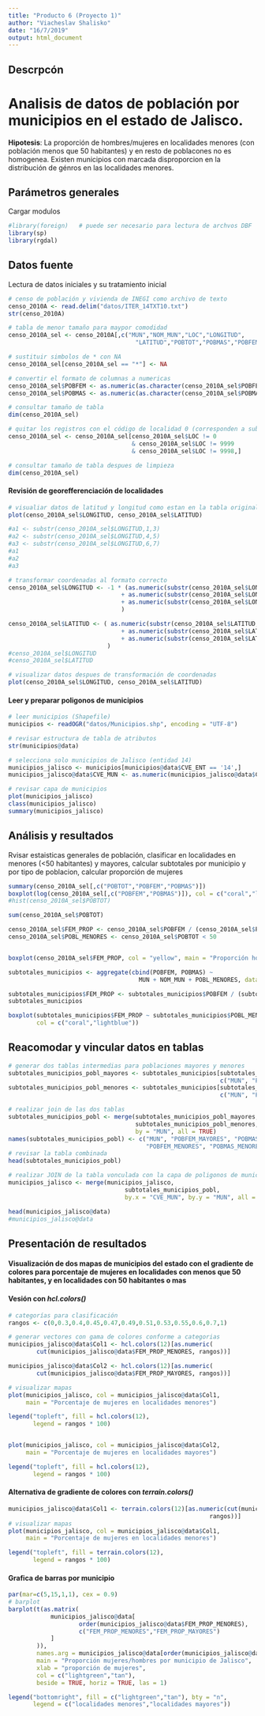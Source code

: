 ---
title: "Producto 6 (Proyecto 1)"
author: "Viacheslav Shalisko"
date: "16/7/2019"
output: html_document
---


## Descrpcón

# Analisis de datos de población por municipios en el estado de Jalisco.  

**Hipotesis**: La proporción de hombres/mujeres en localidades menores (con población menos que 50 habitantes) y en resto de poblacones no es homogenea. Existen municipios con marcada disproporcion en la distribución de génros en las localidades menores.


## Parámetros generales

Cargar modulos

```{r}
#library(foreign)   # puede ser necesario para lectura de archvos DBF
library(sp)
library(rgdal)
```

## Datos fuente

Lectura de datos iniciales y su tratamiento inicial


```{r}
# censo de población y vivienda de INEGI como archivo de texto
censo_2010A <- read.delim("datos/ITER_14TXT10.txt")
str(censo_2010A)

# tabla de menor tamaño para maypor comodidad
censo_2010A_sel <- censo_2010A[,c("MUN","NOM_MUN","LOC","LONGITUD",
                                    "LATITUD","POBTOT","POBMAS","POBFEM")]

# sustituir simbolos de * con NA
censo_2010A_sel[censo_2010A_sel == "*"] <- NA

# convertir el formato de columnas a numericas
censo_2010A_sel$POBFEM <- as.numeric(as.character(censo_2010A_sel$POBFEM))
censo_2010A_sel$POBMAS <- as.numeric(as.character(censo_2010A_sel$POBMAS))

# consultar tamaño de tabla
dim(censo_2010A_sel)

# quitar los registros con el código de localidad 0 (corresponden a subtoales)
censo_2010A_sel <- censo_2010A_sel[censo_2010A_sel$LOC != 0 
                                   & censo_2010A_sel$LOC != 9999
                                   & censo_2010A_sel$LOC != 9998,]

# consultar tamaño de tabla despues de limpieza
dim(censo_2010A_sel)

```

#### Revisión de georefferenciación de localidades

```{r}

# visualiar datos de latitud y longitud como estan en la tabla original
plot(censo_2010A_sel$LONGITUD, censo_2010A_sel$LATITUD)

#a1 <- substr(censo_2010A_sel$LONGITUD,1,3) 
#a2 <- substr(censo_2010A_sel$LONGITUD,4,5)
#a3 <- substr(censo_2010A_sel$LONGITUD,6,7) 
#a1
#a2
#a3

# transformar coordenadas al formato correcto
censo_2010A_sel$LONGITUD <- -1 * (as.numeric(substr(censo_2010A_sel$LONGITUD,1,3))
                                + as.numeric(substr(censo_2010A_sel$LONGITUD,4,5)) / 60
                                + as.numeric(substr(censo_2010A_sel$LONGITUD,6,7)) / 3600
                                )

censo_2010A_sel$LATITUD <- ( as.numeric(substr(censo_2010A_sel$LATITUD,1,2))
                                + as.numeric(substr(censo_2010A_sel$LATITUD,3,4)) / 60
                                + as.numeric(substr(censo_2010A_sel$LATITUD,5,6)) / 3600
                            )     
#censo_2010A_sel$LONGITUD
#censo_2010A_sel$LATITUD

# visualizar datos despues de transformación de coordenadas
plot(censo_2010A_sel$LONGITUD, censo_2010A_sel$LATITUD)

```

#### Leer y preparar poligonos de municipios

```{r}
# leer municipios (Shapefile)
municipios <- readOGR("datos/Municipios.shp", encoding = "UTF-8")

# revisar estructura de tabla de atributos
str(municipios@data)

# selecciona solo municipios de Jalisco (entidad 14)
municipios_jalisco <- municipios[municipios@data$CVE_ENT == '14',]
municipios_jalisco@data$CVE_MUN <- as.numeric(municipios_jalisco@data$CVE_MUN)

# revisar capa de municipios
plot(municipios_jalisco)
class(municipios_jalisco)
summary(municipios_jalisco)
```


## Análisis y resultados

Rvisar estaisticas generales de población, clasificar en localidades en menores (<50 habitantes) y mayores, calcular subtotales por municipio y por tipo de poblacion, calcular proporción de mujeres

```{r}
summary(censo_2010A_sel[,c("POBTOT","POBFEM","POBMAS")])
boxplot(log(censo_2010A_sel[,c("POBFEM","POBMAS")]), col = c("coral","lightblue"))
#hist(censo_2010A_sel$POBTOT)

sum(censo_2010A_sel$POBTOT)

censo_2010A_sel$FEM_PROP <- censo_2010A_sel$POBFEM / (censo_2010A_sel$POBFEM + censo_2010A_sel$POBMAS)
censo_2010A_sel$POBL_MENORES <- censo_2010A_sel$POBTOT < 50


boxplot(censo_2010A_sel$FEM_PROP, col = "yellow", main = "Proporción hombres/mujeres")

subtotales_municipios <- aggregate(cbind(POBFEM, POBMAS) ~ 
                                     MUN + NOM_MUN + POBL_MENORES, data = censo_2010A_sel, sum)

subtotales_municipios$FEM_PROP <- subtotales_municipios$POBFEM / (subtotales_municipios$POBFEM + subtotales_municipios$POBMAS)
subtotales_municipios

boxplot(subtotales_municipios$FEM_PROP ~ subtotales_municipios$POBL_MENORES, 
        col = c("coral","lightblue"))


```

## Reacomodar y vincular datos en tablas

```{r}
# generar dos tablas intermedias para poblaciones mayores y menores
subtotales_municipios_pobl_mayores <- subtotales_municipios[subtotales_municipios$POBL_MENORES == FALSE,
                                                            c("MUN", "POBFEM", "POBMAS", "FEM_PROP")]
subtotales_municipios_pobl_menores <- subtotales_municipios[subtotales_municipios$POBL_MENORES == TRUE,
                                                            c("MUN", "POBFEM", "POBMAS", "FEM_PROP")]

# realizar join de las dos tablas
subtotales_municipios_pobl <- merge(subtotales_municipios_pobl_mayores,
                                    subtotales_municipios_pobl_menores,
                                    by = "MUN", all = TRUE)
names(subtotales_municipios_pobl) <- c("MUN", "POBFEM_MAYORES", "POBMAS_MYORES", "FEM_PROP_MAYORES", 
                                       "POBFEM_MENORES", "POBMAS_MENORES", "FEM_PROP_MENORES")
# revisar la tabla combinada
head(subtotales_municipios_pobl)

# realizar JOIN de la tabla vonculada con la capa de poligonos de municipios
municipios_jalisco <- merge(municipios_jalisco, 
                                 subtotales_municipios_pobl,
                                 by.x = "CVE_MUN", by.y = "MUN", all = TRUE)

head(municipios_jalisco@data)
#municipios_jalisco@data
```


## Presentación de resultados

#### Visualización de dos mapas de municipios  del estado con el gradiente de colores para porcentaje de mujeres en localidades con menos que 50 habitantes, y en localidades con 50 habitantes o mas
#### Vesión con *hcl.colors()*

```{r fig.width = 10, fig.height = 10}

# categorías para clasificación 
rangos <- c(0,0.3,0.4,0.45,0.47,0.49,0.51,0.53,0.55,0.6,0.7,1)

# generar vectores con gama de colores conforme a categorias
municipios_jalisco@data$Col1 <- hcl.colors(12)[as.numeric(
        cut(municipios_jalisco@data$FEM_PROP_MENORES, rangos))]

municipios_jalisco@data$Col2 <- hcl.colors(12)[as.numeric(
        cut(municipios_jalisco@data$FEM_PROP_MAYORES, rangos))]

# visualizar mapas
plot(municipios_jalisco, col = municipios_jalisco@data$Col1,
     main = "Porcentaje de mujeres en localidades menores")

legend("topleft", fill = hcl.colors(12), 
       legend = rangos * 100)


plot(municipios_jalisco, col = municipios_jalisco@data$Col2,
     main = "Porcentaje de mujeres en localidades mayores")

legend("topleft", fill = hcl.colors(12), 
       legend = rangos * 100)

```

#### Alternativa de gradiente de colores con *terrain.colors()*

```{r}

municipios_jalisco@data$Col1 <- terrain.colors(12)[as.numeric(cut(municipios_jalisco@data$FEM_PROP_MENORES, 
                                                         rangos))]
# visualizar mapas
plot(municipios_jalisco, col = municipios_jalisco@data$Col1,
     main = "Porcentaje de mujeres en localidades menores")

legend("topleft", fill = terrain.colors(12), 
       legend = rangos * 100)
```

#### Grafica de barras por municipio

```{r fig.height=25, fig.width=10}

par(mar=c(5,15,1,1), cex = 0.9)
# barplot
barplot(t(as.matrix(
            municipios_jalisco@data[
                    order(municipios_jalisco@data$FEM_PROP_MENORES),
                    c("FEM_PROP_MENORES","FEM_PROP_MAYORES")
            ]
        )), 
        names.arg = municipios_jalisco@data[order(municipios_jalisco@data$FEM_PROP_MENORES),"NOM_MUN"],
        main = "Proporción mujeres/hombres por municipio de Jalisco",
        xlab = "proporción de mujeres",
        col = c("lightgreen","tan"),
        beside = TRUE, horiz = TRUE, las = 1)

legend("bottomright", fill = c("lightgreen","tan"), bty = "n",
       legend = c("localidades menores","localidades mayores"))
```

